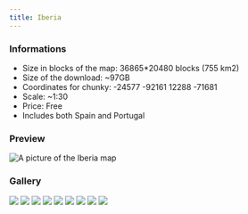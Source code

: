 ---
title: Iberia
---


### Informations
* Size in blocks of the map: 36865*20480 blocks (755 km2)
* Size of the download: ~97GB
* Coordinates for chunky: -24577 -92161 12288 -71681
* Scale: ~1:30
* Price: Free
* Includes both Spain and Portugal

### Preview
<img src="/img/maps/previews/europe/iberia.webp" alt="A picture of the Iberia map"></img>  

### Gallery
<Slider dots arrows={false} infinite slidesToShow={1} slidesToScroll={1} pauseOnHover speed={500} autoplay autoplaySpeed={3000}>
    <img src="/img/maps/gallery/europe/iberia/0.webp"></img>
    <img src="/img/maps/gallery/europe/iberia/1.webp"></img>
    <img src="/img/maps/gallery/europe/iberia/2.webp"></img>
    <img src="/img/maps/gallery/europe/iberia/3.webp"></img>
    <img src="/img/maps/gallery/europe/iberia/4.webp"></img>
    <img src="/img/maps/gallery/europe/iberia/5.webp"></img>
    <img src="/img/maps/gallery/europe/iberia/6.webp"></img>
    <img src="/img/maps/gallery/europe/iberia/7.webp"></img>
    <img src="/img/maps/gallery/europe/iberia/8.webp"></img>
</Slider>